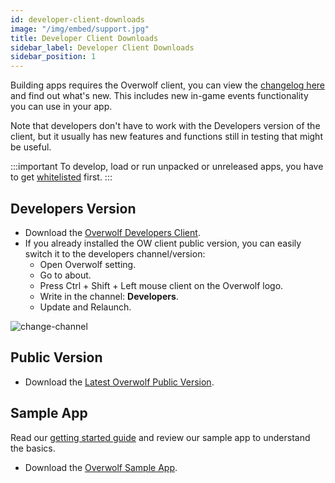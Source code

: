 ```yaml
---
id: developer-client-downloads
image: "/img/embed/support.jpg"
title: Developer Client Downloads
sidebar_label: Developer Client Downloads
sidebar_position: 1
---
```


Building apps requires the Overwolf client, you can view the [changelog here](/api/changelogs) and find out what's new. This includes new in-game events functionality you can use in your app.

Note that developers don't have to work with the Developers version of the client, but it usually has new features and functions still in testing that might be useful.

:::important
To develop, load or run unpacked or unreleased apps, you have to get [whitelisted](/start/getting-started/sdk-introduction#whitelist-you-as-a-developer) first.
:::

## Developers Version

* Download the [Overwolf Developers Client](https://download.overwolf.com/install/Download?Channel=Developers).
* If you already installed the OW client public version, you can easily switch it to the developers channel/version:
  * Open Overwolf setting.
  * Go to about.
  * Press Ctrl + Shift + Left mouse client on the Overwolf logo.
  * Write in the channel: **Developers**.
  * Update and Relaunch.

![change-channel](/assets/change-channel.png)

## Public Version

* Download the [Latest Overwolf Public Version](https://download.overwolf.com/install/Download?Channel=website).

## Sample App

Read our [getting started guide](/start/basic-app/sample-app) and review our sample app to understand the basics.

* Download the [Overwolf Sample App](https://github.com/overwolf/sample-app).

